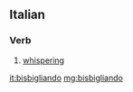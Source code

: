 ==Italian==

===Verb===
{{head|it|gerund}}

# {{gerund of|bisbigliare|lang=it}} [[whispering]]

[[it:bisbigliando]]
[[mg:bisbigliando]]